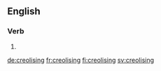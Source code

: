 ==English==

===Verb===
{{head|en|present participle}}

# {{present participle of|creolise|lang=en|nocat=1}}

[[de:creolising]]
[[fr:creolising]]
[[fi:creolising]]
[[sv:creolising]]